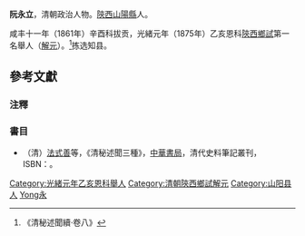 '''阮永立'''，清朝政治人物。[[陝西|陝西]][[山陽縣|山陽縣]]人。

咸丰十一年（1861年）辛酉科拔贡，光緒元年（1875年）乙亥恩科[[陝西|陝西]][[鄉試|鄉試]]第一名舉人（[[解元|解元]]）。<ref>《清秘述聞續·卷八》</ref>拣选知县。

==參考文獻==
===注釋===
{{reflist}}

===書目===
*（清）[[法式善|法式善]]等，《清秘述聞三種》，[[中華書局|中華書局]]，清代史料筆記叢刊，ISBN：{{ISBN|7101017428}}。

{{DEFAULTSORT:Ruan阮}}
[[Category:光緒元年乙亥恩科舉人|Category:光緒元年乙亥恩科舉人]]
[[Category:清朝陝西鄉試解元|Category:清朝陝西鄉試解元]]
[[Category:山阳县人|Category:山阳县人]]
[[Category:阮姓|Yong永]]